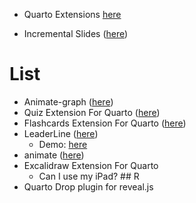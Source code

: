 + Quarto Extensions [here](https://quarto.org/docs/extensions/listing-revealjs.html)


+ Incremental Slides ([here](https://emilhvitfeldt.com/post/slidecraft-7-tips-and-tricks/))


# List
+ Animate-graph ([here](https://github.com/ofkoru/quarto-animate-graph))
+ Quiz Extension For Quarto ([here](https://github.com/parmsam/quarto-quiz))
+ Flashcards Extension For Quarto ([here](https://github.com/parmsam/quarto-flashcards?tab=readme-ov-file))
+ LeaderLine ([here](https://github.com/ofkoru/quarto-leader-line))
  + Demo: [here](https://omerfarukkoru.com/Packages/quarto-leader-line/example.html#/title-slide)
+ animate ([here](https://github.com/fradav/quarto-revealjs-animate))
+ Excalidraw Extension For Quarto
  + Can I use my iPad?
## R
+ Quarto Drop plugin for reveal.js